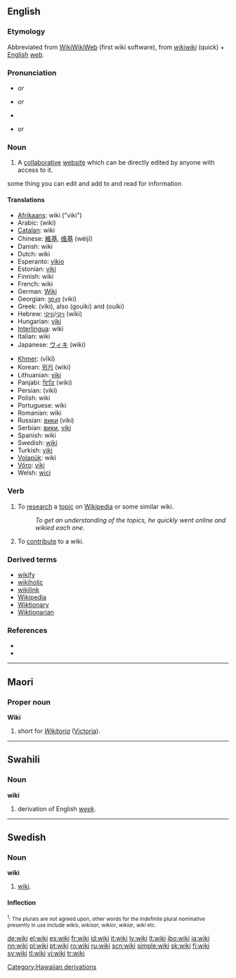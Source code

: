 {{was wotd|2006|December|31}}
==English==

{{wikipedia}}

===Etymology===
Abbreviated from [[w:WikiWikiWeb|WikiWikiWeb]] (first wiki software), from {{Haw.}} ''[[wikiwiki]]'' (quick) + [[English]] ''[[web]]''.

===Pronunciation===
* {{IPA|/ˈwɪ.ki/}} ''or'' {{IPAchar|/ˈwi.ki/}}
* {{AHD|(wĭʹkē)}} ''or'' {{AHDchar|(wēʹkē)}}
* {{audio|en-us-wiki.ogg|Audio (US)}}
* {{rhymes|ɪki}} or {{IPAchar|[[Rhymes:English:-iːki|-iːki]]}}

===Noun===
{{en-noun}}

# A [[collaborative]] [[website]] which can be directly edited by anyone with access to it.
some thing you can edit and add to and read for information
====Translations====
{{trans-top|''n.'' collaborative website}}
*[[Afrikaans]]: wiki ("viki")
*Arabic: {{ARchar|[[ويكي]]}} (wiki)
*[[Catalan]]: wiki
*Chinese: [[維基]], [[维基]] (wéijī)
*Danish: wiki
*Dutch: wiki
*Esperanto: [[vikio]]
*Estonian: [[viki#Estonian|viki]]
*Finnish: wiki
*French: wiki {{m}}
*German: [[Wiki]] {{n}}
*Georgian: [[ვიკი]] (viki)
*Greek: {{t|el|βίκι|n}} (víki), also {{t|el|γουίκι|n}} (gouíki) and {{t|el|ουίκι|n}} (ouíki)
*Hebrew: [[ויקי]]/[[וויקי]] (wiki)
*Hungarian: [[viki]]
*[[Interlingua]]: wiki
*Italian: wiki
*Japanese: [[ウィキ]] (wiki)
{{trans-mid}}
*[[Khmer]]: {{KMchar|[[វីគី]]}} (vīkī)
*Korean: [[위키]] (wiki)
*Lithuanian: [[viki#Lithuanian|viki]]
*Panjabi: [[ਵਿਕਿ]] (wiki)
*Persian: {{FAchar|[[ویکی]]}} (viki)
*Polish: wiki
*Portuguese: wiki
*Romanian: wiki
*Russian: [[вики]] (víki)
*Serbian: [[вики]], [[viki]]
*Spanish: wiki
*Swedish: [[#Swedish|wiki]]
*Turkish: [[viki#Turkish|viki]]
*[[Volapük]]: wiki
*[[Võro]]: [[viki#Võro|viki]]
*Welsh: [[wici]]
{{trans-bottom}}

===Verb===
{{en-verb|wiki}}

# {{transitive}} To [[research]] a [[topic]] on [[Wikipedia]] or some similar wiki.
#:''To get an understanding of the topics, he quickly went online and wikied each one.''
# {{intransitive}} To [[contribute]] to a wiki.

===Derived terms===
* [[wikify]]
* [[wikiholic]]
* [[wikilink]]
* [[Wikipedia]]
* [[Wiktionary]]
* [[Wiktionarian]]

===References===
* {{R:American Heritage 2000|wiki}}
* {{R:Webster's New Millennium|wiki}}

----

==Maori==

===Proper noun===
'''Wiki'''

# short for ''[[Wikitoria]]'' ([[Victoria]]).

----

==Swahili==

===Noun===
'''wiki'''

# derivation of English ''[[week]]''.

----

==Swedish==

===Noun===
'''wiki''' {{IPA|viːkɪ, vɪkɪ, wiːkɪ, wɪkɪ}}

# [[#English|wiki]].

====Inflection====
{{sv-noun|gender=Common|wiki|wikin|wikier|wikierna|wikis|wikins|wikiers|wikiernas}}
<small><sup>1</sup>: The plurals are not agreed upon, other words for the indefinite plural nominative presently in use include ''wikis'', ''wikisar'', ''wikior'', ''wikiar'', ''wiki'' etc.</small>

[[Category:Hawaiian derivations]]

[[de:wiki]]
[[el:wiki]]
[[es:wiki]]
[[fr:wiki]]
[[id:wiki]]
[[it:wiki]]
[[lv:wiki]]
[[lt:wiki]]
[[jbo:wiki]]
[[ja:wiki]]
[[nn:wiki]]
[[pl:wiki]]
[[pt:wiki]]
[[ro:wiki]]
[[ru:wiki]]
[[scn:wiki]]
[[simple:wiki]]
[[sk:wiki]]
[[fi:wiki]]
[[sv:wiki]]
[[tl:wiki]]
[[vi:wiki]]
[[tr:wiki]]